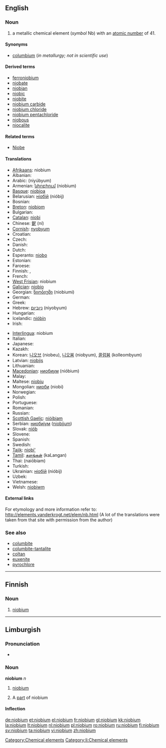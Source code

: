 ==English==
{{elements|Nb|zirconium|Zr|molybdenum|Mo}}

===Noun===
{{en-noun|-}}
{{wikipedia}}

# a metallic chemical element (''symbol'' Nb) with an [[atomic number]] of 41.

====Synonyms====
* [[columbium]] (''in metallurgy; not in scientific use'')

====Derived terms====
* [[ferroniobium]]
* [[niobate]]
* [[niobian]]
* [[niobic]]
* [[niobite]]
* [[niobium carbide]]
* [[niobium chloride]]
* [[niobium pentachloride]]
* [[niobous]]
* [[niocalite]]

====Related terms====
* [[w:Niobe|Niobe]]

====Translations====
{{trans-top|chemical element}}
* [[Afrikaans]]: niobium
* Albanian: {{t-|sq|niob|xs=Albanian}}
* Arabic: {{Arab|[[نيوبيوم]]}} (niyúbyum) {{m}}
* Armenian: [[նիոբիում]] (niobium)
* [[Basque]]: [[niobioa]]
* Belarusian: [[нiобiй]] (nióbij) {{m}}
* Bosnian: {{t-|bs|niobij}}
* [[Breton]]: [[niobiom]]
* Bulgarian: {{t-|bg|ниобий|m|tr=nióbij|sc=Cyrl}}
* [[Catalan]]: [[niobi]]
* Chinese: [[鈮]] (ní)
* [[Cornish]]: [[nyobyum]]
* Croatian: {{t-|hr|niobij}}
* Czech: {{t+|cs|niob}}
* Danish: {{t-|da|niobium}}
* Dutch: {{t+|nl|niobium|n}}
* Esperanto: [[niobo]]
* Estonian: {{t-|et|nioobium}}
* Faroese: {{t-|fo|niobium|xs=Faroese}}
* Finnish: {{t+|fi|niobi}}, {{t+|fi|niobium}}
* French: {{t+|fr|niobium|m}}
* [[West Frisian]]: niobium
* [[Galician]]: [[niobio]]
* Georgian: [[ნიობიუმი]] (niobiumi)
* German: {{t+|de|Niob|n}}
* Greek: {{t+|el|νιόβιο|n|tr=nióvio|sc=Grek}}
* Hebrew: [[ניוביום]] (niyobyum)
* Hungarian: {{t+|hu|nióbium}}
* Icelandic: [[nióbín]]
* Irish: {{t+|ga|niaibiam|xs=Irish}}
{{trans-mid}}
* [[Interlingua]]: niobium
* Italian: {{t+|it|niobio|m}}
* Japanese: {{t+|ja|ニオブ|tr=niobu|sc=Jpan}}
* Kazakh: {{t-|kk|ниобий|tr=niobiy|sc=Cyrl|xs=Kazakh}}
* Korean: [[니오브]] (niobeu), [[니오븀]] (niobyum), [[콜럼븀]] (kolleombyum)
* Latvian: [[niobijs]]
* Lithuanian: {{t+|lt|niobis|xs=Lithuanian}}
* [[Macedonian]]: [[ниобиум]] (nióbium)
* Malay: {{t-|ms|niobium|xs=Malay}}
* Maltese: [[niobju]]
* Mongolian: [[ниоби]] (niobi)
* Norwegian: {{t-|no|niob}}
* Polish: {{t+|pl|niob|m}}
* Portuguese: {{t+|pt|nióbio|m}}
* Romanian: {{t+|ro|niobiu|n}}
* Russian: {{t+|ru|ниобий|m|tr=nióbij|sc=Cyrl}}
* [[Scottish Gaelic]]: [[niòibiam]]
* Serbian: [[ниобиjум]] ([[niobijum]]) {{m}}
* Slovak: [[niób]]
* Slovene: {{t+|sl|niobij}}
* Spanish: {{t+|es|niobio|m}}
* Swedish: {{t+|sv|niob|n}}
* [[Tajik]]: [[niobi']]
* [[Tamil]]: [[களங்கன்]] (kaLangan)
* Thai: {{Thai|[[ไนโอเบียม]]}} (naiōbiam)
* Turkish: {{t+|tr|niyobyum}}
* Ukrainian: [[нiобiй]] (nióbij) {{m}}
* Uzbek: {{t-|uz|ниобий|tr=niobiy|sc=Cyrl|xs=Uzbek}}
* Vietnamese: {{t-|vi|niobi|xs=Vietnamese}}
* Welsh: [[niobiwm]]
{{trans-bottom}}

====External links====
For etymology and more information refer to:
http://elements.vanderkrogt.net/elem/nb.html
(A lot of the translations were taken from that site with permission from the author)

===See also===
* [[columbite]]
* [[columbite-tantalite]]
* [[coltan]]
* [[euxenite]]
* [[pyrochlore]]

[[Category:Chemical elements]]

----

==Finnish==
{{wikipedia|lang=fi}}

===Noun===
{{fi-noun}}

# {{element|lang=fi}} [[#English|niobium]]

----

==Limburgish==

===Pronunciation===
* {{IPA|[ˈɲoː˨bjɔ˧m]|lang=li}}

===Noun===
'''niobium''' ''n''

# {{uncountable|lang=li}} [[niobium#English|niobium]]
# A [[part]] of niobium

====Inflection====
{{li-noun-um|niobi}}

[[Category:li:Chemical elements]]

[[de:niobium]]
[[et:niobium]]
[[el:niobium]]
[[fr:niobium]]
[[gl:niobium]]
[[kk:niobium]]
[[la:niobium]]
[[lt:niobium]]
[[nl:niobium]]
[[pl:niobium]]
[[ro:niobium]]
[[ru:niobium]]
[[fi:niobium]]
[[sv:niobium]]
[[ta:niobium]]
[[vi:niobium]]
[[zh:niobium]]